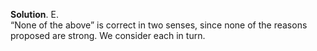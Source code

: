 
\color{blue}

**Solution**. E.\
"None of the above" is correct in two senses, since none of the reasons proposed are strong. We consider each in turn.

\color{black}

